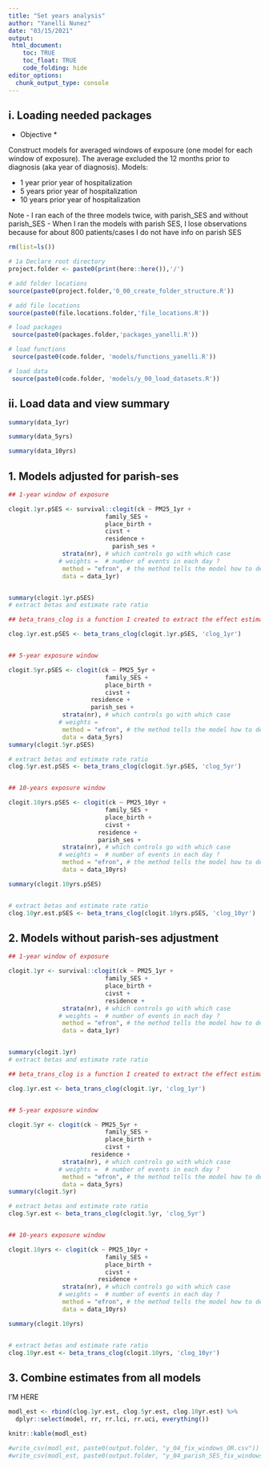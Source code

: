 ```yaml
---
title: "Set years analysis"
author: "Yanelli Nunez"
date: "03/15/2021"
output:
 html_document:
    toc: TRUE
    toc_float: TRUE
    code_folding: hide
editor_options: 
  chunk_output_type: console
---
```


## i.  Loading needed packages

* Objective * 

Construct models for averaged windows of exposure (one model for each window of exposure). The average excluded the 12 months prior to diagnosis (aka year of diagnosis). Models:

- 1 year prior year of hospitalization    
- 5 years prior year of hospitalization
- 10 years prior year of hospitalization

Note
- I ran each of the three models twice, with parish_SES and without parish_SES 
- When I ran the models with parish SES, I lose observations because for about 800 patients/cases I do not have info on parish SES

```r

rm(list=ls())

# 1a Declare root directory
project.folder <- paste0(print(here::here()),'/')

# add folder locations
source(paste0(project.folder,'0_00_create_folder_structure.R'))

# add file locations
source(paste0(file.locations.folder,'file_locations.R'))

# load packages
 source(paste0(packages.folder,'packages_yanelli.R'))

# load functions
 source(paste0(code.folder, 'models/functions_yanelli.R'))

# load data
 source(paste0(code.folder, 'models/y_00_load_datasets.R'))

```

## ii. Load data and view summary

```r

summary(data_1yr)

summary(data_5yrs)

summary(data_10yrs)

```


## 1. Models adjusted for parish-ses


```r

## 1-year window of exposure

clogit.1yr.pSES <- survival::clogit(ck ~ PM25_1yr + 
                           family_SES + 
                           place_birth +
                           civst +
                           residence +
                             parish_ses +
               strata(nr), # which controls go with which case
              # weights =  # number of events in each day ?
               method = "efron", # the method tells the model how to deal with ties
               data = data_1yr) 


summary(clogit.1yr.pSES)
# extract betas and estimate rate ratio

## beta_trans_clog is a function I created to extract the effect estimates and organize them into a table. You can find this function in the functions_yanelli.R file within the models folder

clog.1yr.est.pSES <- beta_trans_clog(clogit.1yr.pSES, 'clog_1yr')


## 5-year exposure window 

clogit.5yr.pSES <- clogit(ck ~ PM25_5yr + 
                           family_SES + 
                           place_birth +
                           civst +
                       residence +
                       parish_ses +
               strata(nr), # which controls go with which case
              # weights =  
               method = "efron", # the method tells the model how to deal with ties
               data = data_5yrs) 
summary(clogit.5yr.pSES)

# extract betas and estimate rate ratio
clog.5yr.est.pSES <- beta_trans_clog(clogit.5yr.pSES, 'clog_5yr')


## 10-years exposure window 

clogit.10yrs.pSES <- clogit(ck ~ PM25_10yr + 
                           family_SES + 
                           place_birth +
                           civst +
                         residence +
                         parish_ses +
               strata(nr), # which controls go with which case
              # weights =  # number of events in each day ?
               method = "efron", # the method tells the model how to deal with ties
               data = data_10yrs) 

summary(clogit.10yrs.pSES)


# extract betas and estimate rate ratio
clog.10yr.est.pSES <- beta_trans_clog(clogit.10yrs.pSES, 'clog_10yr')

```

## 2. Models without parish-ses adjustment

```r

## 1-year window of exposure

clogit.1yr <- survival::clogit(ck ~ PM25_1yr + 
                           family_SES + 
                           place_birth +
                           civst +
                           residence +
               strata(nr), # which controls go with which case
              # weights =  # number of events in each day ?
               method = "efron", # the method tells the model how to deal with ties
               data = data_1yr) 


summary(clogit.1yr)
# extract betas and estimate rate ratio

## beta_trans_clog is a function I created to extract the effect estimates and organize them into a table. You can find this function in the functions_yanelli.R file within the models folder

clog.1yr.est <- beta_trans_clog(clogit.1yr, 'clog_1yr')


## 5-year exposure window 

clogit.5yr <- clogit(ck ~ PM25_5yr + 
                           family_SES + 
                           place_birth +
                           civst +
                       residence +
               strata(nr), # which controls go with which case
              # weights =  # number of events in each day ?
               method = "efron", # the method tells the model how to deal with ties
               data = data_5yrs) 
summary(clogit.5yr)

# extract betas and estimate rate ratio
clog.5yr.est <- beta_trans_clog(clogit.5yr, 'clog_5yr')


## 10-years exposure window 

clogit.10yrs <- clogit(ck ~ PM25_10yr + 
                           family_SES + 
                           place_birth +
                           civst +
                         residence +
               strata(nr), # which controls go with which case
              # weights =  # number of events in each day ?
               method = "efron", # the method tells the model how to deal with ties
               data = data_10yrs) 

summary(clogit.10yrs)


# extract betas and estimate rate ratio
clog.10yr.est <- beta_trans_clog(clogit.10yrs, 'clog_10yr')

```


## 3. Combine estimates from all models 
I'M HERE
```r

modl_est <- rbind(clog.1yr.est, clog.5yr.est, clog.10yr.est) %>%
  dplyr::select(model, rr, rr.lci, rr.uci, everything())

knitr::kable(modl_est)

#write_csv(modl_est, paste0(output.folder, "y_04_fix_windows_OR.csv"))
#write_csv(modl_est, paste0(output.folder, "y_04_parish_SES_fix_windows_OR.csv"))


```

